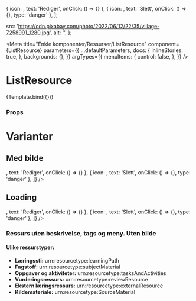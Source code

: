 

  { icon: <Pencil />, text: 'Rediger', onClick: () => {} },
  { icon: <DeleteForever />, text: 'Slett', onClick: () => {}, type: 'danger' },
];



  src: 'https://cdn.pixabay.com/photo/2022/06/12/22/35/village-7258991_1280.jpg',
  alt: '',
};

<Meta
  title="Enkle komponenter/Ressurser/ListResource"
  component={ListResource}
  parameters={{
    ...defaultParameters,
    docs: {
      inlineStories: true,
    },
    backgrounds: {},
  }}
  argTypes={{
    menuItems: {
      control: false,
    },
  }}
/>


# ListResource

<Canvas>
  <Story
    name="ListResource"
    args={{
      id: '123',
      link: '',
      title: 'Tittel til ressurs',
      resourceImage: {
        src: '',
        alt: '',
      },
      resourceTypes: [{ id: 'urn:resourcetype:learningPath', name: 'Læringssti' }],
      tags: tags,
      menuItems: menuItems,
    }}>
    {Template.bind({})}
  </Story>
</Canvas>

### Props

<ArgsTable story="ListResource" />

# Varianter

## Med bilde

<Canvas>
  <BrowserRouter>
    <ListResource
      id={'123'}
      title="Titler kan også kuttes av"
      resourceTypes={resourceType}
      tags={['veldiglangtag', 'kjempelangtag', 'tag3medrartnavn', 'matte', 'matematikk']}
      description={'En helt vanlig beskrivelse.'}
      resourceImage={resourceImage}
      link={''}
      menuItems={[
        { icon: <Pencil />, text: 'Rediger', onClick: () => {} },
        { icon: <DeleteForever />, text: 'Slett', onClick: () => {}, type: 'danger' },
      ]}
    />
  </BrowserRouter>
</Canvas>

## Loading

<Canvas>
  <BrowserRouter>
    <ListResource
      isLoading
      id={'b572358d-0807-4594-bd37-b2bc52d2a6b6'}
      key={'defaultResource'}
      title="Titler kan også kuttes av"
      resourceTypes={resourceType}
      tags={['veldiglangtag', 'kjempelangtag', 'tag3medrartnavn', 'matte', 'matematikk']}
      description={'En helt vanlig beskrivelse.'}
      resourceImage={resourceImage}
      link={''}
      menuItems={[
        { icon: <Pencil />, text: 'Rediger', onClick: () => {} },
        { icon: <DeleteForever />, text: 'Slett', onClick: () => {}, type: 'danger' },
      ]}
    />
  </BrowserRouter>
</Canvas>

### Ressurs uten beskrivelse, tags og meny. Uten bilde

<Canvas>
  <BrowserRouter>
    <ListResourceWrapper>
      <ListResource
        id={'1c9e14ac-b734-4d8e-a2d6-5b37051d65d4'}
        key={'minimalResource'}
        title="Minimal ressurs"
        resourceTypes={[{ id: 'urn:resourcetype:learningPath', name: 'Læringssti' }]}
        resourceImage={{
          src: '',
          alt: '',
        }}
        link={''}
      />
    </ListResourceWrapper>
    <ListResourceWrapper>
      <ListResource
        id={'1c9e14ac-b734-4d8e-a2d6-5b37051d65d4'}
        key={'minimalResource'}
        title="Minimal ressurs"
        resourceTypes={[{ id: 'urn:resourcetype:subjectMaterial', name: 'Fagstoff' }]}
        resourceImage={{
          src: '',
          alt: '',
        }}
        link={''}
      />
    </ListResourceWrapper>
    <ListResourceWrapper>
      <ListResource
        id={'1c9e14ac-b734-4d8e-a2d6-5b37051d65d4'}
        key={'minimalResource'}
        title="Minimal ressurs"
        resourceTypes={[{ id: 'urn:resourcetype:tasksAndActivities', name: 'Oppgaver og aktiviteter' }]}
        resourceImage={{
          src: '',
          alt: '',
        }}
        link={''}
      />
    </ListResourceWrapper>
    <ListResourceWrapper>
      <ListResource
        id={'1c9e14ac-b734-4d8e-a2d6-5b37051d65d4'}
        key={'minimalResource'}
        title="Minimal ressurs"
        resourceTypes={[{ id: 'urn:resourcetype:reviewResource', name: 'Vurderingsressurs' }]}
        resourceImage={{
          src: '',
          alt: '',
        }}
        link={''}
      />
    </ListResourceWrapper>
    <ListResourceWrapper>
      <ListResource
        id={'1c9e14ac-b734-4d8e-a2d6-5b37051d65d4'}
        key={'minimalResource'}
        title="Minimal ressurs"
        resourceTypes={[{ id: 'urn:resourcetype:externalResource', name: 'Ekstern læringsressurs' }]}
        resourceImage={{
          src: '',
          alt: '',
        }}
        link={''}
      />
    </ListResourceWrapper>
    <ListResourceWrapper>
      <ListResource
        id={'1c9e14ac-b734-4d8e-a2d6-5b37051d65d4'}
        key={'minimalResource'}
        title="Minimal ressurs"
        resourceTypes={[{ id: 'urn:resourcetype:SourceMaterial', name: 'Kildemateriale' }]}
        resourceImage={{
          src: '',
          alt: '',
        }}
        link={''}
      />
    </ListResourceWrapper>
  </BrowserRouter>
</Canvas>

#### Ulike ressurstyper:

- **Læringssti:** urn:resourcetype:learningPath
- **Fagstoff:** urn:resourcetype:subjectMaterial
- **Oppgaver og aktiviteter:** urn:resourcetype:tasksAndActivities
- **Vurderingsressurs:** urn:resourcetype:reviewResource
- **Ekstern læringsressurs:** urn:resourcetype:externalResource
- **Kildemateriale:** urn:resourcetype:SourceMaterial
